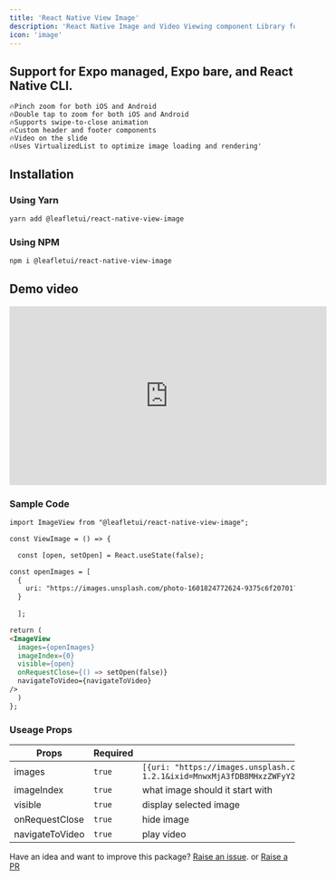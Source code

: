 ```yaml
---
title: 'React Native View Image'
description: 'React Native Image and Video Viewing component Library for IOS and Android. With this component, you can view multiple images and videos and slide through them.'
icon: 'image'
---
```


## Support for Expo managed, Expo bare, and React Native CLI.

```
🔥Pinch zoom for both iOS and Android
🔥Double tap to zoom for both iOS and Android
🔥Supports swipe-to-close animation
🔥Custom header and footer components
🔥Video on the slide
🔥Uses VirtualizedList to optimize image loading and rendering'
```

## Installation

### Using Yarn

```md
yarn add @leafletui/react-native-view-image
```

### Using NPM

```html
npm i @leafletui/react-native-view-image
```

## Demo video

<iframe
  width="560"
  height="315"
  src="https://www.youtube.com/embed/lTKgSrqjMZ4"
  title="YouTube video player"
  frameBorder="0"
  allow="accelerometer; autoplay; clipboard-write; encrypted-media; gyroscope; picture-in-picture"
  allowFullScreen
  style={{ width: '100%', borderRadius: '0.5rem' }}
></iframe>

<br />

### Sample Code


```html
import ImageView from "@leafletui/react-native-view-image";

const ViewImage = () => {

  const [open, setOpen] = React.useState(false);

const openImages = [
  { 
    uri: "https://images.unsplash.com/photo-1601824772624-9375c6f20701?ixlib=rb-1.2.1&ixid=MnwxMjA3fDB8MHxzZWFyY2h8MTd8fHNwbGFzaHxlbnwwfHwwfHw%3D&auto=format&fit=crop&w=800&q=60"
  }
  
  ];

return (
<ImageView
  images={openImages}
  imageIndex={0}
  visible={open}
  onRequestClose={() => setOpen(false)}
  navigateToVideo={navigateToVideo}
/>
  )
};
```

### Useage Props
| Props         | Required  | Description          |
| ------------- | ----------------- | --------------- |
| images          | `true`        | `[{uri: "https://images.unsplash.com/photo-1601824772624-9375c6f20701?ixlib=rb-1.2.1&ixid=MnwxMjA3fDB8MHxzZWFyY2h8MTd8fHNwbGFzaHxlbnwwfHwwfHw%3D&auto=format&fit=crop&w=800&q=60"}];`       |
| imageIndex        | `true`        | what image should it start with        |
| visible | `true` | display selected image |
| onRequestClose | `true` | hide image |
| navigateToVideo | `true` | play video |

<Tip>

Have an idea and want to improve this package? [Raise an issue](https://github.com/LeafletUI/react-native-view-image/issues). or [Raise a PR](https://github.com/LeafletUI/react-native-view-image/pulls)

</Tip>

